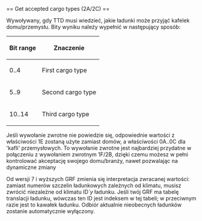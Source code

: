 <noinclude>{{pl/Development/NewGRF/inne strony|en=newgrf-specs.tt-wiki.net/wiki/Callback:_Get_accepted_cargo_types|pl=pl/Development/NewGRF/NFO Specs/Callback/Get accepted cargo types}}
</noinclude>== Get accepted cargo types (2A/2C) ==

Wywoływany, gdy TTD musi wiedzieć, jakie ładunki może przyjąć kafelek domu/przemysłu. Bity wyniku należy wypełnić w następujący sposób:

{| 
|-
!Bit range!!Znaczenie
|-
|0..4||First cargo type
|-
|5..9||Second cargo type
|-
|10..14||Third cargo type
|}

Jeśli wywołanie zwrotne nie powiedzie się, odpowiednie wartości z właściwości 1E zostaną użyte zamiast domów, a właściwości 0A..0C dla 'kafli' przemysłowych.
To wywołanie zwrotne jest najbardziej przydatne w połączeniu z wywołaniem zwrotnym 1F/2B, dzięki czemu możesz w pełni kontrolować akceptację swojego domu/branży,
nawet pozwalając na dynamiczne zmiany

{{pl/Development/NewGRF/grfFrom|7}} Od wersji 7 i wyższych GRF zmienia się interpretacja zwracanej wartości: zamiast numerów szczelin ładunkowych zależnych od klimatu,
musisz zwrócić niezależne od klimatu ID''`y'' ładunku. Jeśli twój GRF ma tabelę translacji ładunku, wówczas ten ID jest indeksem w tej tabeli;
w przeciwnym razie jest to kawałek ładunku. Odbiór aktualnie nieobecnych ładunków zostanie automatycznie wyłączony.
<!--[[Category:Callbacks]]-->